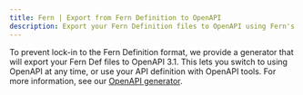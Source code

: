 ---
title: Fern | Export from Fern Definition to OpenAPI
description: Export your Fern Definition files to OpenAPI using Fern's OpenAPI generator.
---

To prevent lock-in to the Fern Definition format, we provide a generator that will export your Fern Def files to OpenAPI 3.1. This lets you switch to using OpenAPI at any time, or use your API definition with OpenAPI tools. For more information, see our [OpenAPI generator](/fern-sd-ks/other-generators/spec/openapi). 